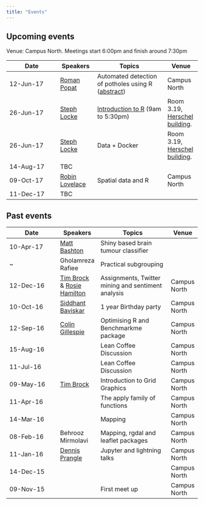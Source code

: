 ```yaml
---
title: "Events"
---
```


## Upcoming events

Venue: Campus North. Meetings start 6:00pm and finish around 7:30pm

Date        | Speakers | Topics          | Venue
----------- | -------- | --------------- |-------
12-Jun-17   | [Roman Popat](https://twitter.com/rmnppt) | Automated detection of potholes using R ([abstract](abstracts.html))| Campus North 
26-Jun-17   | [Steph Locke](https://twitter.com/SteffLocke) | [Introduction to R](https://www.eventbrite.co.uk/e/intro-to-r-hosted-by-newcastle-r-sql-groups-tickets-33708964420) (9am to 5:30pm) |Room 3.19, [Herschel building](https://t.co/ijyHaakhK9).
26-Jun-17   | [Steph Locke](https://twitter.com/SteffLocke) | Data + Docker | Room 3.19, [Herschel building](https://t.co/ijyHaakhK9).
14-Aug-17   | TBC      | |
09-Oct-17   | [Robin Lovelace](https://www.its.leeds.ac.uk/people/r.lovelace) | Spatial data and R | Campus North 
11-Dec-17   | TBC      |  |

## Past events

Date        | Speakers | Topics          | Venue
----------- | -------- | --------------- | -----
10-Apr-17   | [Matt Bashton](https://twitter.com/MattBashton)      | Shiny based brain tumour classifier
   ~          | Gholamreza Rafiee                                    | Practical subgrouping
12-Dec-16 | [Tim Brock](https://twitter.com/TimBrock_DtD) & [Rosie Hamilton](https://twitter.com/Rosicadia) | Assignments, Twitter mining and sentiment analysis |Campus North
10-Oct-16   | [Siddhant Baviskar](https://twitter.com/siddhantfri3nds)| 1 year Birthday party | Campus North
12-Sep-16   | [Colin Gillespie](https://twitter.com/csgillespie)| Optimising R and Benchmarkme package | Campus North 
15-Aug-16   |          | Lean Coffee Discussion | Campus North
11-Jul-16   |          | Lean Coffee Discussion | Campus North
09-May-16   |[Tim Brock](https://twitter.com/TimBrock_DtD)| Introduction to Grid Graphics | Campus North
11-Apr-16   |          | The apply family of functions | Campus North
14-Mar-16   |          | Mapping | Campus North
08-Feb-16   | Behrooz Mirmolavi | Mapping, rgdal and leaflet packages | Campus North
11-Jan-16   | [Dennis Prangle](https://twitter.com/dennisprangle)  | Jupyter and lightning talks | Campus North
14-Dec-15   |                 |                             | Campus North
09-Nov-15   |                 | First meet up               | Campus North
